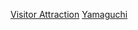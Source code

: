 {{日本行政區劃分類導航|觀光地}}
{{Commonscat|Visitor attractions in Yamaguchi prefecture}}

[[Category:山口縣|Visitor Attraction]]
[[Category:日本各都道府縣旅遊景點|Yamaguchi]]
